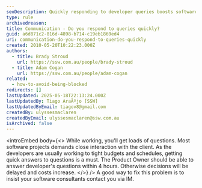 ```yaml
---
seoDescription: Quickly responding to developer queries boosts software project efficiency and reduces costs by ensuring timely decisions.
type: rule
archivedreason:
title: Communication - Do you respond to queries quickly?
guid: a6d871c2-816d-4898-b714-c19eb1869ed4
uri: communication-do-you-respond-to-queries-quickly
created: 2010-05-20T10:22:23.000Z
authors:
  - title: Brady Stroud
    url: https://ssw.com.au/people/brady-stroud
  - title: Adam Cogan
    url: https://ssw.com.au/people/adam-cogan
related:
  - how-to-avoid-being-blocked
redirects: []
lastUpdated: 2025-05-18T22:13:24.000Z
lastUpdatedBy: Tiago AraÃºjo [SSW]
lastUpdatedByEmail: tiagov8@gmail.com
createdBy: ulyssesmaclaren
createdByEmail: ulyssesmaclaren@ssw.com.au
isArchived: false
---
```


<introEmbed
  body={<>
While working, you'll get loads of questions. Most software projects demands close interaction with the client. As the developers are usually working to tight budgets and schedules, getting quick answers to questions is a must. The Product Owner should be able to answer developer's questions within 4 hours. Otherwise decisions will be delayed and costs increase.
  </>}
/>
A good way to fix this problem is to insist your software consultants contact you via IM.
